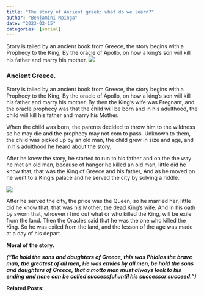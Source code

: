 ```yaml
---
title: "The story of Ancient greek: what do we learn?"
author: "Benjamini Mpinga"
date: "2023-02-15"
categories: [social]
---
```


Story is tailed by an ancient book from Greece, the story begins with a Prophecy to the King, By the oracle of Apollo, on how a king's son will kill his father and marry his mother.
![](artface3.jpg)

### Ancient Greece.

Story is tailed by an ancient book from Greece, the story begins with a Prophecy to the King, By the oracle of Apollo, on how a king's son will kill his father and marry his mother. By then the King's wife was Pregnant, and the oracle prophecy was that the child will be born and in his adulthood, the child will kill his father and marry his Mother.

When the child was born, the parents decided to throw him to the wildness so he may die and the prophecy may not com to pass. Unknown to them, the child was picked up by an old man, the child grew in size and age, and in his adulthood he heard about the story,

After he knew the story, he started to run to his father and on the the way he met an old man, because of hanger he killed an old man, little did he know that, that was the King of Greece and his father, And as he moved on he went to a King's palace and he served the city by solving a riddle.

![](artface2.jpg)

After he served the city, the price was the Queen, so he married her, little did he know that, that was his Mother, the dead King's wife. And in his oath by sworn  that, whoever i find out what or who killed the King, will be exile from the land. Then the Oracles said that he was the one who killed the King. So he was exiled from the land, and the lesson of the age was made at a day of his depart.

**Moral of the story.**

***("Be hold the sons and daughters of Greece, this was Phidias the brave man, the greatest of all men, He was envies by all men, be hold the sons and daughters of Greece, that a motto man must always look to his ending and none can be called successful until his successor succeed.")***


**Related Posts:**
